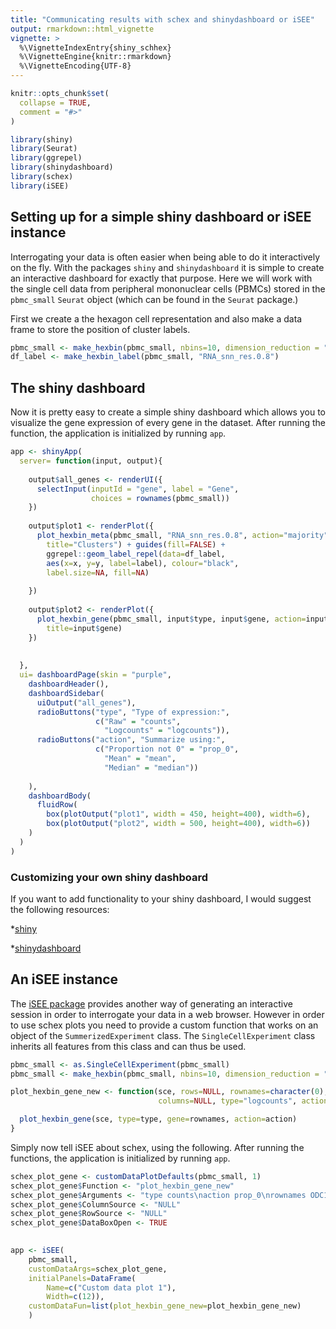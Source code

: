 ```yaml
---
title: "Communicating results with schex and shinydashboard or iSEE"
output: rmarkdown::html_vignette
vignette: >
  %\VignetteIndexEntry{shiny_schhex}
  %\VignetteEngine{knitr::rmarkdown}
  %\VignetteEncoding{UTF-8}
---
```


```r
knitr::opts_chunk$set(
  collapse = TRUE,
  comment = "#>"
)
```

```r
library(shiny)
library(Seurat)
library(ggrepel)
library(shinydashboard)
library(schex)
library(iSEE)
```

## Setting up for a simple shiny dashboard or iSEE instance

Interrogating your data is often easier when being able to do it interactively
on the fly. With the packages `shiny` and `shinydashboard` it is simple to create
an interactive dashboard for exactly that purpose. Here we will work with the
single cell data from peripheral mononuclear cells (PBMCs) stored in the `pbmc_small` 
`Seurat` object (which can be found in the `Seurat` package.) 

First we create a the hexagon cell representation and also make a data frame to
store the position of cluster labels.

```r
pbmc_small <- make_hexbin(pbmc_small, nbins=10, dimension_reduction = "PCA")
df_label <- make_hexbin_label(pbmc_small, "RNA_snn_res.0.8")
```    

## The shiny dashboard

Now it is pretty easy to create a simple shiny dashboard which allows you
to visualize the gene expression of every gene in the dataset. After 
running the function, the application is initialized by running `app`.

```r
app <- shinyApp( 
  server= function(input, output){
  
    output$all_genes <- renderUI({
      selectInput(inputId = "gene", label = "Gene", 
                  choices = rownames(pbmc_small))
    })
    
    output$plot1 <- renderPlot({ 
      plot_hexbin_meta(pbmc_small, "RNA_snn_res.0.8", action="majority",
        title="Clusters") + guides(fill=FALSE) +
        ggrepel::geom_label_repel(data=df_label, 
        aes(x=x, y=y, label=label), colour="black",
        label.size=NA, fill=NA)
        
    })
      
    output$plot2 <- renderPlot({ 
      plot_hexbin_gene(pbmc_small, input$type, input$gene, action=input$action,
        title=input$gene) 
    })
    
    
  },
  ui= dashboardPage(skin = "purple",
    dashboardHeader(),
    dashboardSidebar(
      uiOutput("all_genes"),
      radioButtons("type", "Type of expression:",
                   c("Raw" = "counts",
                     "Logcounts" = "logcounts")),
      radioButtons("action", "Summarize using:",
                   c("Proportion not 0" = "prop_0",
                     "Mean" = "mean",
                     "Median" = "median"))
      
    ),
    dashboardBody(
      fluidRow(
        box(plotOutput("plot1", width = 450, height=400), width=6),
        box(plotOutput("plot2", width = 500, height=400), width=6))
    )
  )
)
```

### Customizing your own shiny dashboard

If you want to add functionality to your shiny dashboard, I would suggest the 
following resources:

*[shiny](https://shiny.rstudio.com/)

*[shinydashboard](https://rstudio.github.io/shinydashboard/)

## An iSEE instance

The [iSEE package](https://bioconductor.org/packages/release/bioc/html/iSEE.html) 
provides another way of generating an interactive session in order to 
interrogate your data in a web browser. However in order to use schex plots you
need to provide a custom function that works on an object of the 
`SummerizedExperiment` class. The `SingleCellExperiment` class inherits all 
features from this class and can thus be used.

```r
pbmc_small <- as.SingleCellExperiment(pbmc_small)
pbmc_small <- make_hexbin(pbmc_small, nbins=10, dimension_reduction = "PCA")
```

```r
plot_hexbin_gene_new <- function(sce, rows=NULL, rownames=character(0), 
                                 columns=NULL, type="logcounts", action="prop_0"){

  plot_hexbin_gene(sce, type=type, gene=rownames, action=action)
}
```

Simply now tell iSEE about schex, using the following. After 
running the functions, the application is initialized by running `app`.

```r
schex_plot_gene <- customDataPlotDefaults(pbmc_small, 1)
schex_plot_gene$Function <- "plot_hexbin_gene_new"
schex_plot_gene$Arguments <- "type counts\naction prop_0\nrownames ODC1"
schex_plot_gene$ColumnSource <- "NULL"
schex_plot_gene$RowSource <- "NULL"
schex_plot_gene$DataBoxOpen <- TRUE

  
app <- iSEE(
    pbmc_small, 
    customDataArgs=schex_plot_gene, 
    initialPanels=DataFrame(
        Name=c("Custom data plot 1"),
        Width=c(12)),
    customDataFun=list(plot_hexbin_gene_new=plot_hexbin_gene_new)
    )
```


